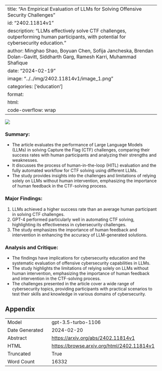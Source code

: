 
---
title: "An Empirical Evaluation of LLMs for Solving Offensive Security Challenges"
id: "2402.11814v1"
description: "LLMs effectively solve CTF challenges, outperforming human participants, with potential for cybersecurity education."
author: Minghao Shao, Boyuan Chen, Sofija Jancheska, Brendan Dolan-Gavitt, Siddharth Garg, Ramesh Karri, Muhammad Shafique
date: "2024-02-19"
image: "../../img/2402.11814v1/image_1.png"
categories: ['education']
format:
  html:
    code-overflow: wrap
---

![](../../img/2402.11814v1/image_1.png)

### Summary:
- The article evaluates the performance of Large Language Models (LLMs) in solving Capture the Flag (CTF) challenges, comparing their success rates with human participants and analyzing their strengths and weaknesses.
- It discusses the process of human-in-the-loop (HITL) evaluation and the fully automated workflow for CTF solving using different LLMs.
- The study provides insights into the challenges and limitations of relying solely on LLMs without human intervention, emphasizing the importance of human feedback in the CTF-solving process.

### Major Findings:
1. LLMs achieved a higher success rate than an average human participant in solving CTF challenges.
2. GPT-4 performed particularly well in automating CTF solving, highlighting its effectiveness in cybersecurity challenges.
3. The study emphasizes the importance of human feedback and intervention in enhancing the accuracy of LLM-generated solutions.

### Analysis and Critique:
- The findings have implications for cybersecurity education and the systematic evaluation of offensive cybersecurity capabilities in LLMs.
- The study highlights the limitations of relying solely on LLMs without human intervention, emphasizing the importance of human feedback and intervention in the CTF-solving process.
- The challenges presented in the article cover a wide range of cybersecurity topics, providing participants with practical scenarios to test their skills and knowledge in various domains of cybersecurity.

## Appendix

|          |          |
|----------|----------|
| Model     | gpt-3.5-turbo-1106       |
| Date Generated     | 2024-02-20       |
| Abstract | [https://arxiv.org/abs/2402.11814v1](https://arxiv.org/abs/2402.11814v1)        |
| HTML     | [https://browse.arxiv.org/html/2402.11814v1](https://browse.arxiv.org/html/2402.11814v1)       |
| Truncated       | True       |
| Word Count       | 16332       |